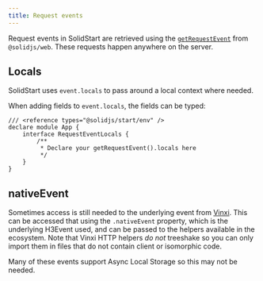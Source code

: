 ```yaml
---
title: Request events
---
```


Request events in SolidStart are retrieved using the [`getRequestEvent`](/reference/server-utilities/get-request-event) from `@solidjs/web`.
These requests happen anywhere on the server.

## Locals

SolidStart uses `event.locals` to pass around a local context where needed.

When adding fields to `event.locals`, the fields can be typed:

```tsx filename="global.d.ts'
/// <reference types="@solidjs/start/env" />
declare module App {
	interface RequestEventLocals {
		/**
		 * Declare your getRequestEvent().locals here
		 */
	}
}
```

## nativeEvent

Sometimes access is still needed to the underlying event from [Vinxi](https://vinxi.vercel.app/).
This can be accessed that using the `.nativeEvent` property, which is the underlying H3Event used, and can be passed to the helpers available in the ecosystem.
Note that Vinxi HTTP helpers _do not_ treeshake so you can only import them in files that do not contain client or isomorphic code.

Many of these events support Async Local Storage so this may not be needed.
